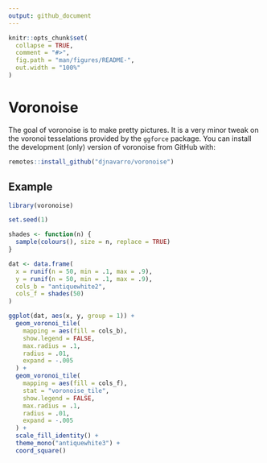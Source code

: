 ```yaml
---
output: github_document
---
```


<!-- README.md is generated from README.Rmd. Please edit that file -->

```r
knitr::opts_chunk$set(
  collapse = TRUE,
  comment = "#>",
  fig.path = "man/figures/README-",
  out.width = "100%"
)
```

# Voronoise

<!-- badges: start -->
<!-- badges: end -->

The goal of voronoise is to make pretty pictures. It is a very minor tweak on the voronoi tesselations provided by the `ggforce` package. You can install the development (only) version of voronoise from GitHub with:

``` r
remotes::install_github("djnavarro/voronoise")
```

## Example

```r
library(voronoise)

set.seed(1)

shades <- function(n) {
  sample(colours(), size = n, replace = TRUE)
}

dat <- data.frame(
  x = runif(n = 50, min = .1, max = .9),
  y = runif(n = 50, min = .1, max = .9),
  cols_b = "antiquewhite2",
  cols_f = shades(50)
)

ggplot(dat, aes(x, y, group = 1)) + 
  geom_voronoi_tile(
    mapping = aes(fill = cols_b),
    show.legend = FALSE, 
    max.radius = .1,
    radius = .01, 
    expand = -.005
  ) + 
  geom_voronoi_tile(
    mapping = aes(fill = cols_f),
    stat = "voronoise_tile",
    show.legend = FALSE,
    max.radius = .1,
    radius = .01, 
    expand = -.005
  ) + 
  scale_fill_identity() +
  theme_mono("antiquewhite3") +
  coord_square()
```

